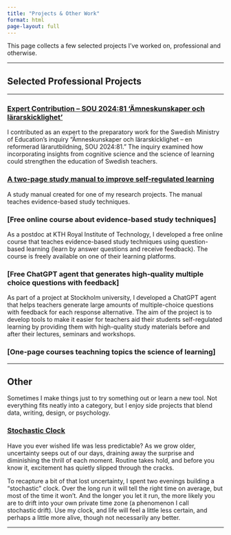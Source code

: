 ```yaml
---
title: "Projects & Other Work"
format: html
page-layout: full
---
```


This page collects a few selected projects I’ve worked on, professional and otherwise.

------------------------------------------------------------------------

## Selected Professional Projects

------------------------------------------------------------------------

### [Expert Contribution – SOU 2024:81 ‘Ämneskunskaper och lärarskicklighet’](projects/expert_to_inquiry.qmd)

I contributed as an expert to the preparatory work for the Swedish Ministry of Education's inquiry "Ämneskunskaper och lärarskicklighet – en reformerad lärarutbildning, SOU 2024:81." The inquiry examined how incorporating insights from cognitive science and the science of learning could strengthen the education of Swedish teachers.

### [A two-page study manual to improve self-regulated learning](projects/study_manual.qmd)

A study manual created for one of my research projects. The manual teaches evidence-based study techniques.

### \[Free online course about evidence-based study techniques\]

As a postdoc at KTH Royal Institute of Technology, I developed a free online course that teaches evidence-based study techniques using question-based learning (learn by answer questions and receive feedback). The course is freely available on one of their learning platforms.

### \[Free ChatGPT agent that generates high-quality multiple choice questions with feedback\]

As part of a project at Stockholm university, I developed a ChatGPT agent that helps teachers generate large amounts of multiple-choice questions with feedback for each response alternative. The aim of the project is to develop tools to make it easier for teachers aid their students self-regulated learning by providing them with high-quality study materials before and after their lectures, seminars and workshops.

### \[One-page courses teachning topics the science of learning\]

------------------------------------------------------------------------

## Other

Sometimes I make things just to try something out or learn a new tool. Not everything fits neatly into a category, but I enjoy side projects that blend data, writing, design, or psychology.

### [Stochastic Clock](projects/stochastic_clock.qmd)

Have you ever wished life was less predictable? As we grow older, uncertainty seeps out of our days, draining away the surprise and diminishing the thrill of each moment. Routine takes hold, and before you know it, excitement has quietly slipped through the cracks.

To recapture a bit of that lost uncertainty, I spent two evenings building a “stochastic” clock. Over the long run it will tell the right time on average, but most of the time it won’t. And the longer you let it run, the more likely you are to drift into your own private time zone (a phenomenon I call stochastic drift). Use my clock, and life will feel a little less certain, and perhaps a little more alive, though not necessarily any better.

------------------------------------------------------------------------
